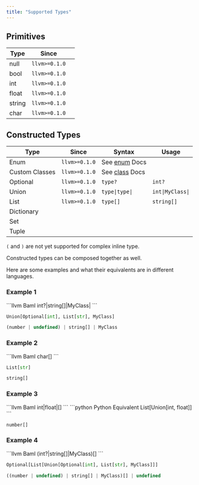 ```yaml
---
title: "Supported Types"
---
```


## Primitives

| Type   | Since         |     |
| ------ | ------------- | --- |
| null   | `llvm>=0.1.0` |     |
| bool   | `llvm>=0.1.0` |     |
| int    | `llvm>=0.1.0` |     |
| float  | `llvm>=0.1.0` |     |
| string | `llvm>=0.1.0` |     |
| char   | `llvm>=0.1.0` |     |

## Constructed Types

| Type           | Since         | Syntax                  | Usage            |
| -------------- | ------------- | ----------------------- | ---------------- |
| Enum           | `llvm>=0.1.0` | See [enum](enum) Docs   |
| Custom Classes | `llvm>=0.1.0` | See [class](class) Docs |
| Optional       | `llvm>=0.1.0` | `type?`                 | `int?`           |
| Union          | `llvm>=0.1.0` | `type\|type\|`          | `int\|MyClass\|` |
| List           | `llvm>=0.1.0` | `type[]`                | `string[]`       |
| Dictionary     |               |                         |
| Set            |               |                         |
| Tuple          |               |                         |

<Warning>`(` and `)` are not yet supported for complex inline type.</Warning>

Constructed types can be composed together as well.

Here are some examples and what their equivalents are in different languages.

### Example 1

<CodeGroup>
```llvm Baml
int?|string[]|MyClass|
```

```python Python Equivalent
Union[Optional[int], List[str], MyClass]
```

```typescript TypeScript Equivalent
(number | undefined) | string[] | MyClass
```

</CodeGroup>

### Example 2

<CodeGroup>
```llvm Baml
char[]
```

```python Python Equivalent
List[str]
```

```typescript TypeScript Equivalent
string[]
```

</CodeGroup>

### Example 3

<CodeGroup>
```llvm Baml
int|float|[]
```
```python Python Equivalent
List[Union[int, float]]
```

```typescript TypeScript Equivalent
number[]
```

</CodeGroup>

### Example 4

<CodeGroup>
```llvm Baml
(int?|string[]|MyClass)[]
```

```python Python Equivalent
Optional[List[Union[Optional[int], List[str], MyClass]]]
```

```typescript TypeScript Equivalent
((number | undefined) | string[] | MyClass)[] | undefined
```

</CodeGroup>
